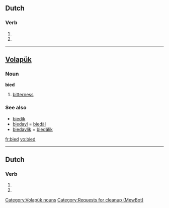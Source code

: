 ==Dutch==

===Verb===
{{infl|nl}}

# {{nl-verb-form|p=1|n=sg|t=pres|bieden}}
# {{nl-verb-form|m=imp|bieden}}

----

==[[Volapük]]==

===Noun===
'''bied'''

# [[bitterness]]

===See also===
* [[biedik]]
* [[biedayl]] = [[biedäl]]
* [[biedaylik]] = [[biedälik]]

[[Category:Volapük nouns]]

[[fr:bied]]
[[vo:bied]]

----
==Dutch==
===Verb===
{{infl|nl}}

# {{nl-verb-form|p=1|n=sg|t=pres|m=ind|bieden}}
# {{nl-verb-form|m=imp|bieden}}
[[Category:Requests for cleanup (MewBot)]]
